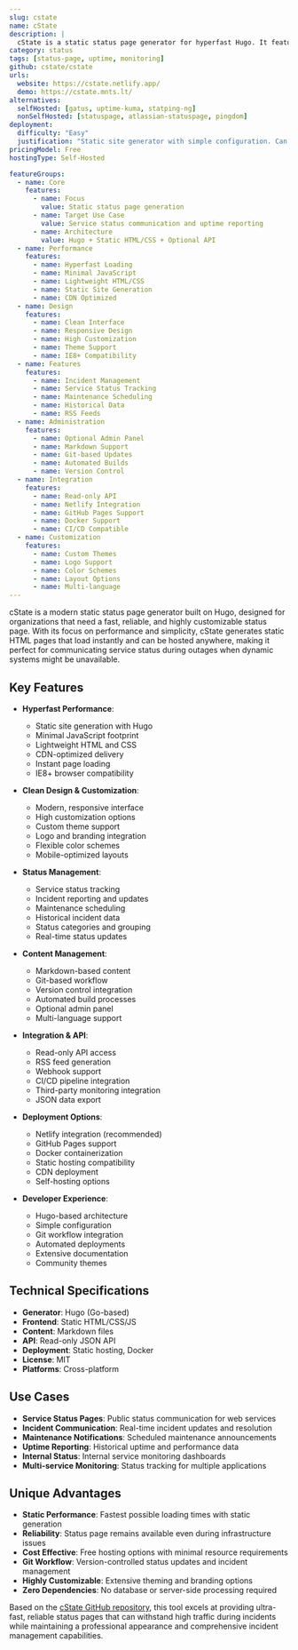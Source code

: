```yaml
---
slug: cstate
name: cState
description: |
  cState is a static status page generator for hyperfast Hugo. It features a clean design, minimal JavaScript, super light HTML/CSS, high customization options, optional admin panel, and read-only API. Best used with Netlify and Docker for optimal performance.
category: status
tags: [status-page, uptime, monitoring]
github: cstate/cstate
urls:
  website: https://cstate.netlify.app/
  demo: https://cstate.mnts.lt/
alternatives:
  selfHosted: [gatus, uptime-kuma, statping-ng]
  nonSelfHosted: [statuspage, atlassian-statuspage, pingdom]
deployment:
  difficulty: "Easy"
  justification: "Static site generator with simple configuration. Can be deployed easily on Netlify, GitHub Pages, or any static hosting service."
pricingModel: Free
hostingType: Self-Hosted

featureGroups:
  - name: Core
    features:
      - name: Focus
        value: Static status page generation
      - name: Target Use Case
        value: Service status communication and uptime reporting
      - name: Architecture
        value: Hugo + Static HTML/CSS + Optional API
  - name: Performance
    features:
      - name: Hyperfast Loading
      - name: Minimal JavaScript
      - name: Lightweight HTML/CSS
      - name: Static Site Generation
      - name: CDN Optimized
  - name: Design
    features:
      - name: Clean Interface
      - name: Responsive Design
      - name: High Customization
      - name: Theme Support
      - name: IE8+ Compatibility
  - name: Features
    features:
      - name: Incident Management
      - name: Service Status Tracking
      - name: Maintenance Scheduling
      - name: Historical Data
      - name: RSS Feeds
  - name: Administration
    features:
      - name: Optional Admin Panel
      - name: Markdown Support
      - name: Git-based Updates
      - name: Automated Builds
      - name: Version Control
  - name: Integration
    features:
      - name: Read-only API
      - name: Netlify Integration
      - name: GitHub Pages Support
      - name: Docker Support
      - name: CI/CD Compatible
  - name: Customization
    features:
      - name: Custom Themes
      - name: Logo Support
      - name: Color Schemes
      - name: Layout Options
      - name: Multi-language
---
```


cState is a modern static status page generator built on Hugo, designed for organizations that need a fast, reliable, and highly customizable status page. With its focus on performance and simplicity, cState generates static HTML pages that load instantly and can be hosted anywhere, making it perfect for communicating service status during outages when dynamic systems might be unavailable.

## Key Features

- **Hyperfast Performance**:

  - Static site generation with Hugo
  - Minimal JavaScript footprint
  - Lightweight HTML and CSS
  - CDN-optimized delivery
  - Instant page loading
  - IE8+ browser compatibility

- **Clean Design & Customization**:

  - Modern, responsive interface
  - High customization options
  - Custom theme support
  - Logo and branding integration
  - Flexible color schemes
  - Mobile-optimized layouts

- **Status Management**:

  - Service status tracking
  - Incident reporting and updates
  - Maintenance scheduling
  - Historical incident data
  - Status categories and grouping
  - Real-time status updates

- **Content Management**:

  - Markdown-based content
  - Git-based workflow
  - Version control integration
  - Automated build processes
  - Optional admin panel
  - Multi-language support

- **Integration & API**:

  - Read-only API access
  - RSS feed generation
  - Webhook support
  - CI/CD pipeline integration
  - Third-party monitoring integration
  - JSON data export

- **Deployment Options**:

  - Netlify integration (recommended)
  - GitHub Pages support
  - Docker containerization
  - Static hosting compatibility
  - CDN deployment
  - Self-hosting options

- **Developer Experience**:
  - Hugo-based architecture
  - Simple configuration
  - Git workflow integration
  - Automated deployments
  - Extensive documentation
  - Community themes

## Technical Specifications

- **Generator**: Hugo (Go-based)
- **Frontend**: Static HTML/CSS/JS
- **Content**: Markdown files
- **API**: Read-only JSON API
- **Deployment**: Static hosting, Docker
- **License**: MIT
- **Platforms**: Cross-platform

## Use Cases

- **Service Status Pages**: Public status communication for web services
- **Incident Communication**: Real-time incident updates and resolution
- **Maintenance Notifications**: Scheduled maintenance announcements
- **Uptime Reporting**: Historical uptime and performance data
- **Internal Status**: Internal service monitoring dashboards
- **Multi-service Monitoring**: Status tracking for multiple applications

## Unique Advantages

- **Static Performance**: Fastest possible loading times with static generation
- **Reliability**: Status page remains available even during infrastructure issues
- **Cost Effective**: Free hosting options with minimal resource requirements
- **Git Workflow**: Version-controlled status updates and incident management
- **Highly Customizable**: Extensive theming and branding options
- **Zero Dependencies**: No database or server-side processing required

Based on the [cState GitHub repository](https://github.com/cstate/cstate), this tool excels at providing ultra-fast, reliable status pages that can withstand high traffic during incidents while maintaining a professional appearance and comprehensive incident management capabilities.
